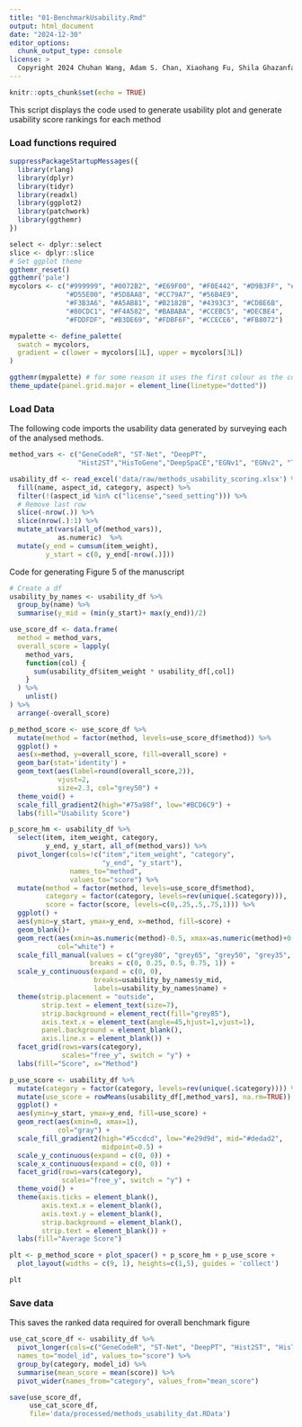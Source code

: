 ```yaml
---
title: "01-BenchmarkUsability.Rmd"
output: html_document
date: "2024-12-30"
editor_options: 
  chunk_output_type: console
license: >
  Copyright 2024 Chuhan Wang, Adam S. Chan, Xiaohang Fu, Shila Ghazanfar, Jinman Kim, Ellis Patrick, Jean YH Yang. Licensed under the Apache License, Version 2.0 (the "License"); you may not use this file except in compliance with the License. You may obtain a copy of the License at http://www.apache.org/licenses/LICENSE-2.0. Unless required by applicable law or agreed to in writing, software distributed under the License is distributed on an "AS IS" BASIS, WITHOUT WARRANTIES OR CONDITIONS OF ANY KIND, either express or implied. See the License for the specific language governing permissions and limitations under the License.
---
```


```r
knitr::opts_chunk$set(echo = TRUE)
```

This script displays the code used to generate usability plot and generate usability score rankings for each method

### Load functions required

```r
suppressPackageStartupMessages({
  library(rlang)
  library(dplyr)
  library(tidyr)
  library(readxl)
  library(ggplot2)
  library(patchwork)
  library(ggthemr)
})

select <- dplyr::select
slice <- dplyr::slice
# Set ggplot theme
ggthemr_reset()
ggthemr('pale')
mycolors <- c("#999999", "#0072B2", "#E69F00", "#F0E442", "#D9B3FF", "#009E73",  
              "#D55E00", "#5D8AA8", "#CC79A7", "#56B4E9",
              "#F3B3A6", "#A5AB81", "#B2182B", "#4393C3", "#CDBE6B", 
              "#80CDC1", "#F4A582", "#BABABA", "#CCEBC5", "#DECBE4",
              "#FDDFDF", "#B3DE69", "#FDBF6F", "#CCECE6", "#FB8072")

mypalette <- define_palette(
  swatch = mycolors,
  gradient = c(lower = mycolors[1L], upper = mycolors[3L])
)

ggthemr(mypalette) # for some reason it uses the first colour as the colour of the grid lines
theme_update(panel.grid.major = element_line(linetype="dotted"))
```

### Load Data

The following code imports the usability data generated by surveying each of the analysed methods. 

```r
method_vars <- c("GeneCodeR", "ST-Net", "DeepPT",
                 "Hist2ST","HisToGene","DeepSpaCE","EGNv1", "EGNv2", "TCGN", "THItoGene", "iStar")

usability_df <- read_excel('data/raw/methods_usability_scoring.xlsx') %>%
  fill(name, aspect_id, category, aspect) %>%
  filter(!(aspect_id %in% c("license","seed_setting"))) %>%
  # Remove last row
  slice(-nrow(.)) %>%
  slice(nrow(.):1) %>%
  mutate_at(vars(all_of(method_vars)),
            as.numeric)  %>%
  mutate(y_end = cumsum(item_weight), 
         y_start = c(0, y_end[-nrow(.)]))
```

Code for generating Figure 5 of the manuscript

```r
# Create a df 
usability_by_names <- usability_df %>%
  group_by(name) %>%
  summarise(y_mid = (min(y_start)+ max(y_end))/2) 

use_score_df <- data.frame(
  method = method_vars,
  overall_score = lapply(
    method_vars,
    function(col) {
      sum(usability_df$item_weight * usability_df[,col])
    }
  ) %>% 
    unlist()
) %>%
  arrange(-overall_score)

p_method_score <- use_score_df %>%
  mutate(method = factor(method, levels=use_score_df$method)) %>%
  ggplot() +
  aes(x=method, y=overall_score, fill=overall_score) +
  geom_bar(stat='identity') +
  geom_text(aes(label=round(overall_score,2)),
            vjust=2,
            size=2.3, col="grey50") +
  theme_void() +
  scale_fill_gradient2(high="#75a98f", low="#BCD6C9") +
  labs(fill="Usability Score")

p_score_hm <- usability_df %>%
  select(item, item_weight, category,
         y_end, y_start, all_of(method_vars)) %>%
  pivot_longer(cols=!c("item","item_weight", "category",
                       "y_end", "y_start"),
               names_to="method",
               values_to="score") %>%
  mutate(method = factor(method, levels=use_score_df$method),
         category = factor(category, levels=rev(unique(.$category))),
         score = factor(score, levels=c(0,.25,.5,.75,1))) %>%
  ggplot() +
  aes(ymin=y_start, ymax=y_end, x=method, fill=score) +
  geom_blank()+
  geom_rect(aes(xmin=as.numeric(method)-0.5, xmax=as.numeric(method)+0.5),
            col="white") +
  scale_fill_manual(values = c("grey80", "grey65", "grey50", "grey35", "grey20"), 
                    breaks = c(0, 0.25, 0.5, 0.75, 1)) +
  scale_y_continuous(expand = c(0, 0),
                     breaks=usability_by_names$y_mid,
                     labels=usability_by_names$name) +
  theme(strip.placement = "outside",
        strip.text = element_text(size=7),
        strip.background = element_rect(fill="grey85"), 
        axis.text.x = element_text(angle=45,hjust=1,vjust=1),
        panel.background = element_blank(),
        axis.line.x = element_blank()) +
  facet_grid(rows=vars(category), 
             scales="free_y", switch = "y") +
  labs(fill="Score", x="Method")

p_use_score <- usability_df %>%
  mutate(category = factor(category, levels=rev(unique(.$category)))) %>%
  mutate(use_score = rowMeans(usability_df[,method_vars], na.rm=TRUE)) %>%
  ggplot() +
  aes(ymin=y_start, ymax=y_end, fill=use_score) +
  geom_rect(aes(xmin=0, xmax=1),
            col="gray") +
  scale_fill_gradient2(high="#5ccdcd", low="#e29d9d", mid="#dedad2",
                       midpoint=0.5) +
  scale_y_continuous(expand = c(0, 0)) +
  scale_x_continuous(expand = c(0, 0)) +
  facet_grid(rows=vars(category), 
             scales="free_y", switch = "y") +
  theme_void() +
  theme(axis.ticks = element_blank(),
        axis.text.x = element_blank(),
        axis.text.y = element_blank(),
        strip.background = element_blank(),
        strip.text = element_blank()) +
  labs(fill="Average Score")

plt <- p_method_score + plot_spacer() + p_score_hm + p_use_score +
  plot_layout(widths = c(9, 1), heights=c(1,5), guides = 'collect')

plt
```

### Save data

This saves the ranked data required for overall benchmark figure

```r
use_cat_score_df <- usability_df %>% 
  pivot_longer(cols=c("GeneCodeR", "ST-Net", "DeepPT", "Hist2ST", "HisToGene", "DeepSpaCE", "EGNv1", "EGNv2", "TCGN", "THItoGene", "iStar"), 
  names_to="model_id", values_to="score") %>% 
  group_by(category, model_id) %>% 
  summarise(mean_score = mean(score)) %>% 
  pivot_wider(names_from="category", values_from="mean_score")

save(use_score_df,
     use_cat_score_df,
     file='data/processed/methods_usability_dat.RData')
```